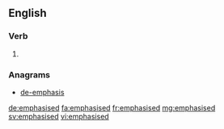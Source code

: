 ==English==

===Verb===
{{head|en|verb form}}

# {{en-past of|emphasise}}

===Anagrams===
* [[de-emphasis#English|de-emphasis]]

[[de:emphasised]]
[[fa:emphasised]]
[[fr:emphasised]]
[[mg:emphasised]]
[[sv:emphasised]]
[[vi:emphasised]]
